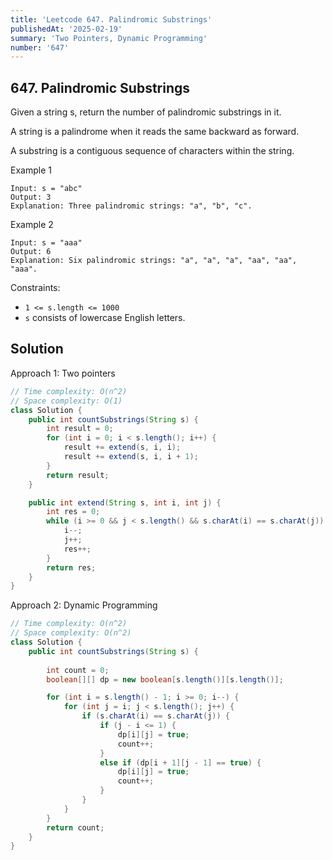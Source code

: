 ```yaml
---
title: 'Leetcode 647. Palindromic Substrings'
publishedAt: '2025-02-19'
summary: 'Two Pointers, Dynamic Programming'
number: '647'
---
```


## 647. Palindromic Substrings

Given a string s, return the number of palindromic substrings in it.

A string is a palindrome when it reads the same backward as forward.

A substring is a contiguous sequence of characters within the string.


Example 1
`````
Input: s = "abc"
Output: 3
Explanation: Three palindromic strings: "a", "b", "c".
`````

Example 2
`````
Input: s = "aaa"
Output: 6
Explanation: Six palindromic strings: "a", "a", "a", "aa", "aa", "aaa".
`````


Constraints:

- `1 <= s.length <= 1000`
- `s` consists of lowercase English letters.


## Solution
Approach 1: Two pointers
````JAVA
// Time complexity: O(n^2)
// Space complexity: O(1)
class Solution {
    public int countSubstrings(String s) {
        int result = 0;
        for (int i = 0; i < s.length(); i++) {
            result += extend(s, i, i);
            result += extend(s, i, i + 1);
        }
        return result;
    }

    public int extend(String s, int i, int j) {
        int res = 0;
        while (i >= 0 && j < s.length() && s.charAt(i) == s.charAt(j)) {
            i--;
            j++;
            res++;
        }
        return res;
    }
}
````

Approach 2: Dynamic Programming
````JAVA
// Time complexity: O(n^2)
// Space complexity: O(n^2)
class Solution {
    public int countSubstrings(String s) {
        
        int count = 0;
        boolean[][] dp = new boolean[s.length()][s.length()];

        for (int i = s.length() - 1; i >= 0; i--) {
            for (int j = i; j < s.length(); j++) {
                if (s.charAt(i) == s.charAt(j)) {
                    if (j - i <= 1) {
                        dp[i][j] = true;
                        count++;
                    }
                    else if (dp[i + 1][j - 1] == true) {
                        dp[i][j] = true;
                        count++;
                    }
                }
            }
        }
        return count;
    }
}
````